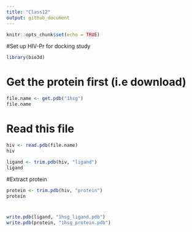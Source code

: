 ```yaml
---
title: "Class12"
output: github_document
---
```


```r
knitr::opts_chunk$set(echo = TRUE)
```

#Set up HIV-Pr for docking study
```r
library(bio3d)
```

# Get the protein first (i.e download)
```r
file.name <- get.pdb("1hsg")
file.name
```

# Read this file
```r
hiv <- read.pdb(file.name)
hiv
```

```r
ligand <- trim.pdb(hiv, "ligand")
ligand
```

#Extract protein
```r
protein <- trim.pdb(hiv, "protein")
protein
```
#
```r
write.pdb(ligand, "1hsg_ligand.pdb")
write.pdb(protein, "1hsg_protein.pdb")
```

#